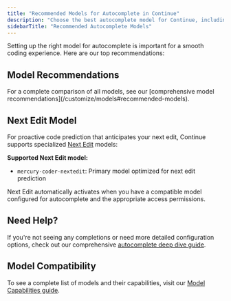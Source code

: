 ```yaml
---
title: "Recommended Models for Autocomplete in Continue"
description: "Choose the best autocomplete model for Continue, including hosted high-performance options, fast speed/quality tradeoffs, and local privacy-first models."
sidebarTitle: "Recommended Autocomplete Models"
---
```


Setting up the right model for autocomplete is important for a smooth coding experience. Here are our top recommendations:

## Model Recommendations

<ModelRecommendations role="autocomplete" />

<Info>
  For a complete comparison of all models, see our [comprehensive model recommendations](/customize/models#recommended-models).
</Info>

## Next Edit Model

For proactive code prediction that anticipates your next edit, Continue supports specialized [Next Edit](/ide-extensions/autocomplete/next-edit) models:

**Supported Next Edit model:**

- `mercury-coder-nextedit`: Primary model optimized for next edit prediction

Next Edit automatically activates when you have a compatible model configured for autocomplete and the appropriate access permissions.

## Need Help?

If you're not seeing any completions or need more detailed configuration options, check out our comprehensive [autocomplete deep dive guide](/customize/deep-dives/autocomplete).

## Model Compatibility

To see a complete list of models and their capabilities, visit our [Model Capabilities guide](/customize/deep-dives/model-capabilities).
